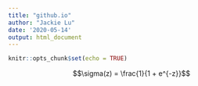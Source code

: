 ```yaml
---
title: "github.io"
author: "Jackie Lu"
date: '2020-05-14'
output: html_document
---
```


```r
knitr::opts_chunk$set(echo = TRUE)
```

$$\sigma(z) = \frac{1}{1 + e^{-z}}$$